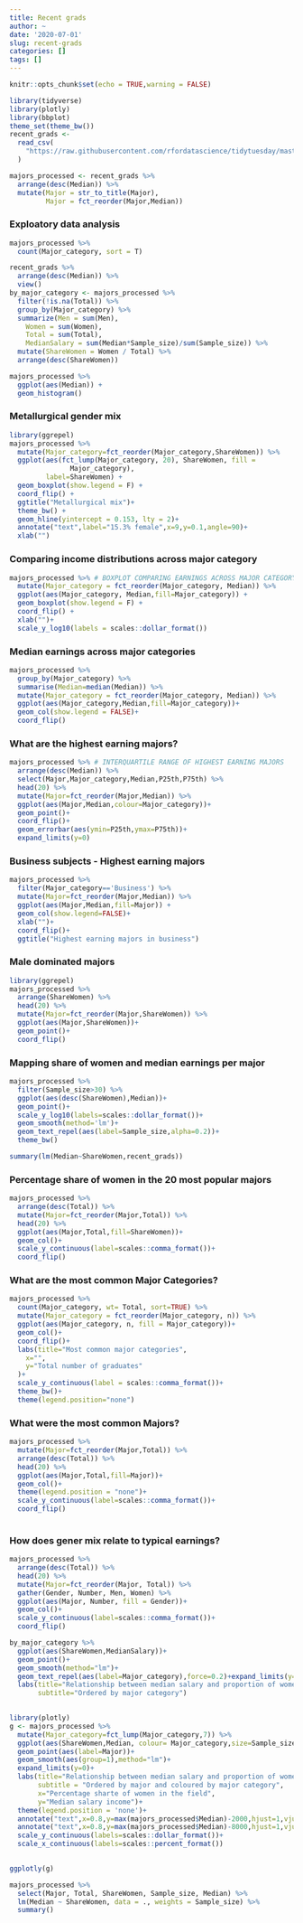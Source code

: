 ```yaml
---
title: Recent grads
author: ~
date: '2020-07-01'
slug: recent-grads
categories: []
tags: []
---
```



```r
knitr::opts_chunk$set(echo = TRUE,warning = FALSE)
```

```r
library(tidyverse)
library(plotly)
library(bbplot)
theme_set(theme_bw())
recent_grads <-
  read_csv(
    "https://raw.githubusercontent.com/rfordatascience/tidytuesday/master/data/2018/2018-10-16/recent-grads.csv"
  )

majors_processed <- recent_grads %>% 
  arrange(desc(Median)) %>% 
  mutate(Major = str_to_title(Major),
         Major = fct_reorder(Major,Median))
```
### Exploatory data analysis
```r
majors_processed %>%
  count(Major_category, sort = T)
```



```r
recent_grads %>% 
  arrange(desc(Median)) %>% 
  view()
by_major_category <- majors_processed %>% 
  filter(!is.na(Total)) %>% 
  group_by(Major_category) %>% 
  summarize(Men = sum(Men),
    Women = sum(Women),
    Total = sum(Total),
    MedianSalary = sum(Median*Sample_size)/sum(Sample_size)) %>% 
  mutate(ShareWomen = Women / Total) %>% 
  arrange(desc(ShareWomen))
```

```r
majors_processed %>%
  ggplot(aes(Median)) +
  geom_histogram()
```

### Metallurgical gender mix

```r
library(ggrepel)
majors_processed %>%
  mutate(Major_category=fct_reorder(Major_category,ShareWomen)) %>% 
  ggplot(aes(fct_lump(Major_category, 20), ShareWomen, fill =
               Major_category),
         label=ShareWomen) +
  geom_boxplot(show.legend = F) +
  coord_flip() +
  ggtitle("Metallurgical mix")+
  theme_bw() +
  geom_hline(yintercept = 0.153, lty = 2)+
  annotate("text",label="15.3% female",x=9,y=0.1,angle=90)+
  xlab("")
```


### Comparing income distributions across major category

```r
majors_processed %>% # BOXPLOT COMPARING EARNINGS ACROSS MAJOR CATEGORY
  mutate(Major_category = fct_reorder(Major_category, Median)) %>%
  ggplot(aes(Major_category, Median,fill=Major_category)) +
  geom_boxplot(show.legend = F) +
  coord_flip() +
  xlab("")+
  scale_y_log10(labels = scales::dollar_format())
```


### Median earnings across major categories

```r
majors_processed %>% 
  group_by(Major_category) %>% 
  summarise(Median=median(Median)) %>% 
  mutate(Major_category = fct_reorder(Major_category, Median)) %>%
  ggplot(aes(Major_category,Median,fill=Major_category))+
  geom_col(show.legend = FALSE)+
  coord_flip()
```

### What are the highest earning majors?

```r
majors_processed %>% # INTERQUARTILE RANGE OF HIGHEST EARNING MAJORS
  arrange(desc(Median)) %>% 
  select(Major,Major_category,Median,P25th,P75th) %>% 
  head(20) %>% 
  mutate(Major=fct_reorder(Major,Median)) %>% 
  ggplot(aes(Major,Median,colour=Major_category))+
  geom_point()+
  coord_flip()+
  geom_errorbar(aes(ymin=P25th,ymax=P75th))+
  expand_limits(y=0)
```



### Business subjects - Highest earning majors
```r
majors_processed %>% 
  filter(Major_category=='Business') %>% 
  mutate(Major=fct_reorder(Major,Median)) %>% 
  ggplot(aes(Major,Median,fill=Major)) +
  geom_col(show.legend=FALSE)+
  xlab("")+
  coord_flip()+
  ggtitle("Highest earning majors in business")
```


### Male dominated majors

```r

library(ggrepel)
majors_processed %>% 
  arrange(ShareWomen) %>% 
  head(20) %>% 
  mutate(Major=fct_reorder(Major,ShareWomen)) %>% 
  ggplot(aes(Major,ShareWomen))+
  geom_point()+
  coord_flip()
```

### Mapping share of women and median earnings per major

```r
majors_processed %>% 
  filter(Sample_size>30) %>% 
  ggplot(aes(desc(ShareWomen),Median))+
  geom_point()+
  scale_y_log10(labels=scales::dollar_format())+
  geom_smooth(method='lm')+
  geom_text_repel(aes(label=Sample_size,alpha=0.2))+
  theme_bw()

summary(lm(Median~ShareWomen,recent_grads))

```

### Percentage share of women in the 20 most popular majors

```r
majors_processed %>% 
  arrange(desc(Total)) %>% 
  mutate(Major=fct_reorder(Major,Total)) %>% 
  head(20) %>% 
  ggplot(aes(Major,Total,fill=ShareWomen))+
  geom_col()+
  scale_y_continuous(label=scales::comma_format())+
  coord_flip() 
```

### What are the most common Major Categories?

```r
majors_processed %>% 
  count(Major_category, wt= Total, sort=TRUE) %>% 
  mutate(Major_category = fct_reorder(Major_category, n)) %>% 
  ggplot(aes(Major_category, n, fill = Major_category))+
  geom_col()+
  coord_flip()+
  labs(title="Most common major categories",
    x="",
    y="Total number of graduates"
  )+
  scale_y_continuous(label = scales::comma_format())+
  theme_bw()+
  theme(legend.position="none")
```


### What were the most common Majors?

```r
majors_processed %>% 
  mutate(Major=fct_reorder(Major,Total)) %>% 
  arrange(desc(Total)) %>% 
  head(20) %>% 
  ggplot(aes(Major,Total,fill=Major))+
  geom_col()+
  theme(legend.position = "none")+
  scale_y_continuous(label=scales::comma_format())+
  coord_flip()
  
```

### How does gener mix relate to typical earnings?

```r
majors_processed %>% 
  arrange(desc(Total)) %>% 
  head(20) %>% 
  mutate(Major=fct_reorder(Major, Total)) %>% 
  gather(Gender, Number, Men, Women) %>% 
  ggplot(aes(Major, Number, fill = Gender))+
  geom_col()+
  scale_y_continuous(label=scales::comma_format())+
  coord_flip()
```



```r

by_major_category %>% 
  ggplot(aes(ShareWomen,MedianSalary))+
  geom_point()+
  geom_smooth(method="lm")+
  geom_text_repel(aes(label=Major_category),force=0.2)+expand_limits(y=0)+
  labs(title="Relationship between median salary and proportion of women",
       subtitle="Ordered by major category")
  
```
```r
library(plotly)
g <- majors_processed %>% 
  mutate(Major_category=fct_lump(Major_category,7)) %>% 
  ggplot(aes(ShareWomen,Median, colour= Major_category,size=Sample_size))+
  geom_point(aes(label=Major))+
  geom_smooth(aes(group=1),method="lm")+
  expand_limits(y=0)+
  labs(title="Relationship between median salary and proportion of women",
       subtitle = "Ordered by major and coloured by major category",
       x="Percentage sharte of women in the field",
       y="Median salary income")+
  theme(legend.position = 'none')+
  annotate("text",x=0.8,y=max(majors_processed$Median)-2000,hjust=1,vjust=1,label="Size refers to sample size")+
  annotate("text",x=0.8,y=max(majors_processed$Median)-8000,hjust=1,vjust=1,label="Colour refers to major category")+
  scale_y_continuous(labels=scales::dollar_format())+
  scale_x_continuous(labels=scales::percent_format())

   
ggplotly(g)
```
 
```r
majors_processed %>% 
  select(Major, Total, ShareWomen, Sample_size, Median) %>% 
  lm(Median ~ ShareWomen, data = ., weights = Sample_size) %>% 
  summary()
```